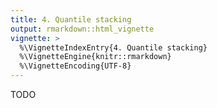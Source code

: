 ```yaml
---
title: 4. Quantile stacking
output: rmarkdown::html_vignette
vignette: >
  %\VignetteIndexEntry{4. Quantile stacking}
  %\VignetteEngine{knitr::rmarkdown}
  %\VignetteEncoding{UTF-8}
---
```


TODO